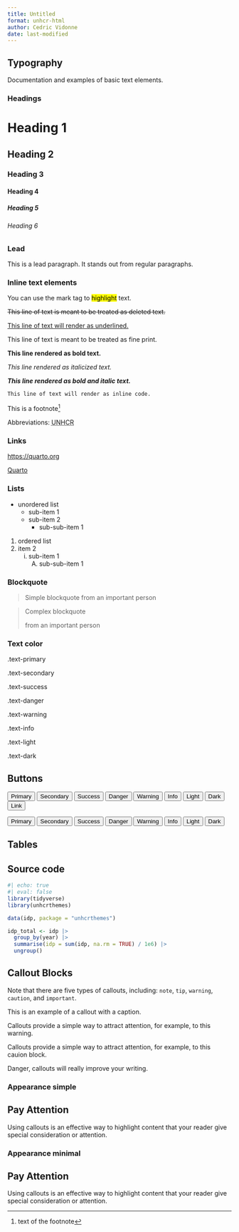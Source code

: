 ```yaml
---
title: Untitled
format: unhcr-html
author: Cedric Vidonne
date: last-modified
---
```


## Typography

Documentation and examples of basic text elements.

### Headings

# Heading 1 {.unnumbered .unlisted}

## Heading 2 {.unnumbered .unlisted}

### Heading 3

#### Heading 4

##### Heading 5

###### Heading 6

### Lead {.listed}

:::{.lead}
This is a lead paragraph. It stands out from regular paragraphs.
:::

### Inline text elements

You can use the mark tag to [highlight]{.mark} text.

~~This line of text is meant to be treated as deleted text.~~

<u>This line of text will render as underlined.</u>

[This line of text is meant to be treated as fine print.]{.small}

**This line rendered as bold text.**

*This line rendered as italicized text.*

***This line rendered as bold and italic text.***

`This line of text will render as inline code.`

This is a footnote^[text of the footnote]

Abbreviations: <abbr title="The United Nations High Commissioner for Refugees">UNHCR</abbr>

### Links

<https://quarto.org>

[Quarto](https://quarto.org)

### Lists

* unordered list
    + sub-item 1
    + sub-item 2
        - sub-sub-item 1

1. ordered list
2. item 2
    i) sub-item 1
         A.  sub-sub-item 1

### Blockquote

> Simple blockquote from an important person

> Complex blockquote
> 
> from an important person

### Text color

[.text-primary]{.text-primary}

[.text-secondary]{.text-secondary}

[.text-success]{.text-success}

[.text-danger]{.text-danger}

[.text-warning]{.text-warning}

[.text-info]{.text-info}

:::{.bg-dark}
[.text-light]{.text-light}
:::

[.text-dark]{.text-dark}

## Buttons

```{=html}
<p>
  <button type="button" class="btn btn-primary">Primary</button>
  <button type="button" class="btn btn-secondary">Secondary</button>
  <button type="button" class="btn btn-success">Success</button>
  <button type="button" class="btn btn-danger">Danger</button>
  <button type="button" class="btn btn-warning">Warning</button>
  <button type="button" class="btn btn-info">Info</button>
  <button type="button" class="btn btn-light">Light</button>
  <button type="button" class="btn btn-dark">Dark</button>
  
  <button type="button" class="btn btn-link">Link</button>
</p>
<p>
  <button type="button" class="btn btn-outline-primary">Primary</button>
  <button type="button" class="btn btn-outline-secondary">Secondary</button>
  <button type="button" class="btn btn-outline-success">Success</button>
  <button type="button" class="btn btn-outline-danger">Danger</button>
  <button type="button" class="btn btn-outline-warning">Warning</button>
  <button type="button" class="btn btn-outline-info">Info</button>
  <button type="button" class="btn btn-outline-light">Light</button>
  <button type="button" class="btn btn-outline-dark">Dark</button>
</p>
```

## Tables

## Source code

```r
#| echo: true
#| eval: false
library(tidyverse)
library(unhcrthemes)

data(idp, package = "unhcrthemes")

idp_total <- idp |>
  group_by(year) |>
  summarise(idp = sum(idp, na.rm = TRUE) / 1e6) |>
  ungroup()


```

## Callout Blocks

::: {.callout-note}
Note that there are five types of callouts, including: `note`, `tip`, `warning`, `caution`, and `important`.
:::

::: {.callout-tip}
This is an example of a callout with a caption.
:::

::: {.callout-warning}
Callouts provide a simple way to attract attention, for example, to this warning.
:::

::: {.callout-caution}
Callouts provide a simple way to attract attention, for example, to this cauion block.
:::

::: {.callout-important}
Danger, callouts will really improve your writing.
:::

### Appearance simple

::: {.callout-note appearance="simple"}

## Pay Attention

Using callouts is an effective way to highlight content that your reader give special consideration or attention.

:::

### Appearance minimal

::: {.callout-note appearance="minimal"}

## Pay Attention

Using callouts is an effective way to highlight content that your reader give special consideration or attention.

:::